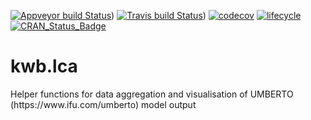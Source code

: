 [![Appveyor build Status](https://ci.appveyor.comapi/projects/status/github/KWB-R/kwb.lca?branch=master&svg=true)](https://ci.appveyor.com/project/KWB-R/kwb-lca/branch/master))
[![Travis build Status](https://travis-ci.org/KWB-R/kwb.lca.svg?branch=master)](https://travis-ci.org/KWB-R/kwb.lca))
[![codecov](https://codecov.io/github/KWB-R/kwb.lca/branchmaster/graphs/badge.svg)](https://codecov.io/github/KWB-R/kwb.lca)
[![lifecycle](https://www.tidyverse.org/lifecycle/#experimental)](https://img.shields.io/badge/lifecycle-experimental-orange.svg)
[![CRAN_Status_Badge](http://www.r-pkg.org/badges/version/kwb.lca)](http://cran.r-project.org/package=kwb.lca)

# kwb.lca

Helper functions for data aggregation and visualisation of UMBERTO (https://www.ifu.com/umberto)
model output
